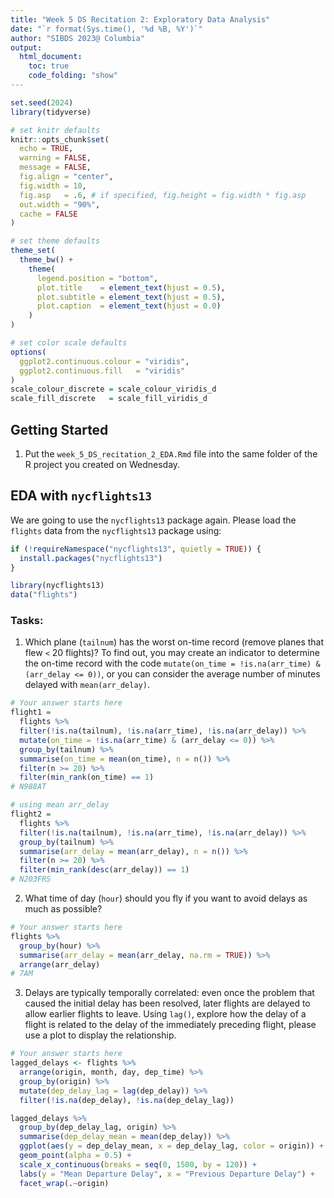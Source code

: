 ```yaml
---
title: "Week 5 DS Recitation 2: Exploratory Data Analysis"
date: "`r format(Sys.time(), '%d %B, %Y')`"
author: "SIBDS 2023@ Columbia" 
output: 
  html_document:
    toc: true
    code_folding: "show"
---
```


```r
set.seed(2024)
library(tidyverse)

# set knitr defaults
knitr::opts_chunk$set(
  echo = TRUE,
  warning = FALSE,
  message = FALSE,
  fig.align = "center",
  fig.width = 10,
  fig.asp   = .6, # if specified, fig.height = fig.width * fig.asp
  out.width = "90%",
  cache = FALSE
)

# set theme defaults
theme_set(
  theme_bw() +
    theme(
      legend.position = "bottom",
      plot.title    = element_text(hjust = 0.5),
      plot.subtitle = element_text(hjust = 0.5),
      plot.caption  = element_text(hjust = 0.0)
    )
)

# set color scale defaults
options(
  ggplot2.continuous.colour = "viridis",
  ggplot2.continuous.fill   = "viridis"
)
scale_colour_discrete = scale_colour_viridis_d
scale_fill_discrete   = scale_fill_viridis_d
```


## Getting Started

  1. Put the `week_5_DS_recitation_2_EDA.Rmd` file into the same folder of the R project you created on Wednesday. 


## EDA with `nycflights13`

We are going to use the `nycflights13` package again. Please load the `flights` data from the `nycflights13` package using:

```r
if (!requireNamespace("nycflights13", quietly = TRUE)) {
  install.packages("nycflights13")
}

library(nycflights13)
data("flights")
```

### Tasks:

1. Which plane (`tailnum`) has the worst on-time record (remove planes that flew `<` 20 flights)? To find out, you may create an indicator to determine the on-time record with the code `mutate(on_time = !is.na(arr_time) & (arr_delay <= 0))`, or you can consider the average number of minutes delayed with `mean(arr_delay)`.

```r
# Your answer starts here
flight1 = 
  flights %>%
  filter(!is.na(tailnum), !is.na(arr_time), !is.na(arr_delay)) %>%
  mutate(on_time = !is.na(arr_time) & (arr_delay <= 0)) %>%
  group_by(tailnum) %>%
  summarise(on_time = mean(on_time), n = n()) %>%
  filter(n >= 20) %>%
  filter(min_rank(on_time) == 1)
# N988AT
```


```r
# using mean arr_delay
flight2 = 
  flights %>%
  filter(!is.na(tailnum), !is.na(arr_time), !is.na(arr_delay)) %>% 
  group_by(tailnum) %>%
  summarise(arr_delay = mean(arr_delay), n = n()) %>%
  filter(n >= 20) %>%
  filter(min_rank(desc(arr_delay)) == 1)
# N203FRS
```


2. What time of day (`hour`) should you fly if you want to avoid delays as much as possible?

```r
# Your answer starts here
flights %>%
  group_by(hour) %>%
  summarise(arr_delay = mean(arr_delay, na.rm = TRUE)) %>%
  arrange(arr_delay)
# 7AM
```


3. Delays are typically temporally correlated: even once the problem that caused the initial delay has been resolved, later flights are delayed to allow earlier flights to leave. Using `lag()`, explore how the delay of a flight is related to the delay of the immediately preceding flight, please use a plot to display the relationship.

```r
# Your answer starts here
lagged_delays <- flights %>%
  arrange(origin, month, day, dep_time) %>%
  group_by(origin) %>%
  mutate(dep_delay_lag = lag(dep_delay)) %>%
  filter(!is.na(dep_delay), !is.na(dep_delay_lag))

lagged_delays %>%
  group_by(dep_delay_lag, origin) %>%
  summarise(dep_delay_mean = mean(dep_delay)) %>%
  ggplot(aes(y = dep_delay_mean, x = dep_delay_lag, color = origin)) +
  geom_point(alpha = 0.5) +
  scale_x_continuous(breaks = seq(0, 1500, by = 120)) +
  labs(y = "Mean Departure Delay", x = "Previous Departure Delay") +
  facet_wrap(.~origin)
```



